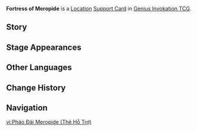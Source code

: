 {{About|the [[Genius Invokation TCG]] Support Card|the [[Location]]|Fortress of Meropide}}
{{Genius Invokation TCG Infobox
|title     = Fortress of Meropide
|id        = 321018
|image     = Fortress of Meropide Support Card.png
|type      = Support Card
|group     = Location
|effect    = '''When your active character takes DMG or is healed:''' This card gains 1 "Prohibition" point. (Maximum 4 points)<br>'''When Action Phase begins:''' If this card has accumulated 4 "Prohibition" points, then 4 points will be consumed and 1 '''Strictly Prohibited''' will be created in your opponent's playing field.<br>(1 Event Card played by your opponent this Round will have no effect.)<br><br>'''Strictly Prohibited'''<br>Event Cards played on this side of the field this Round will be invalid.<br><u>Usage(s)</u>: 1
|matching  = 1
|source1   = {{Sold By}}
}}
'''Fortress of Meropide''' is a [[Location Card|Location]] [[Support Card]] in [[Genius Invokation TCG]].

==Story==
{{Description|"A fastness of bronze and iron will collapse one day, but a city of law and justice will never fall."|title=Fortress of Meropide}}

==Stage Appearances==
{{Genius Invokation TCG Stage Appearances}}

==Other Languages==
{{Other Languages|Transclude=Fortress of Meropide}}

==Change History==
{{Change History|4.5}}

==Navigation==
{{Genius Invokation TCG Navbox|Support Card Obtainable}}

[[vi:Pháo Đài Meropide (Thẻ Hỗ Trợ)]]